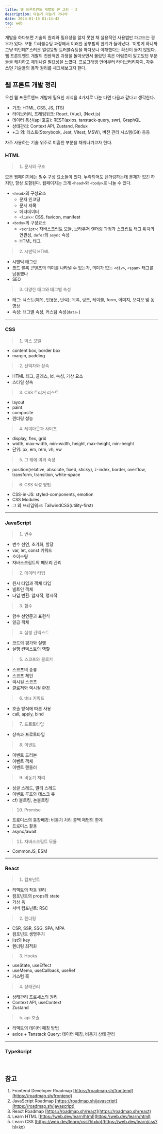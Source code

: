 ```yaml
---
title: 웹 프론트엔드 개발의 큰 그림 - 2
description: 아는게 아는게 아니야
date: 2024-01-15 01:14:42
tag: web
---
```


개발을 하다보면 기술의 원리와 필요성을 알지 못한 채 실용적인 사용법만 파고드는 경우가 있다.
보통 트러블슈팅 과정에서 이러한 공부법의 한계가 들어났다.
'이렇게 하니까 그냥 되던데?'스러운 얼렁뚱땅 트러블슈팅을 하다보니 이해했다는 확신이 들지 않았다.
웹 프론트엔드 개발의 전반적인 과정을 돌아보면서 몰랐던 혹은 어렴풋이 알고있던 부분들을 캐치하고 채워나갈 필요성을 느꼈다.
프로그래밍 언어부터 라이브러리까지, 자주 쓰던 기술들의 동작 원리를 체크해보고자 한다.

## 웹 프론트 개발 정리

우선 웹 프론트엔드 개발에 필요한 지식을 4가지로 나눈 다면 다음과 같다고 생각한다.

- 기초: HTML, CSS, JS, (TS)
- 라이브러리, 프레임워크: React, (Vue), (Next.js)
- 데이터 통신(api 호출): REST(axios, tanstack-query, swr), GraphQL
- 상태관리: Context API, Zustand, Redux
- +그 외: 테스트(Storybook, Jest, Vitest, MSW), 버전 관리 시스템(Git) 등등

자주 사용하는 기술 위주로 미흡한 부분을 채워나가고자 한다.

### HTML

> 1. 문서의 구조

모든 웹페이지에는 필수 구성 요소들이 있다. 누락되어도 렌더링하는데 문제가 없긴 하지만, 항상 포함된다.
웹페이지는 크게 `<head>`와 `<body>`로 나눌 수 있다.

- `<head>`의 구성요소
  - 문자 인코딩
  - 문서 제목
  - 메타데이터
  - `<link>`: CSS, favicon, manifest
- `<body>`의 구성요소
  - `<script>`: 자바스크립트 모듈, 브라우저 렌더링 과정과 스크립트 태그 위치의 연관성, `defer`와 `async` 속성
  - HTML 태그

> 2. 시맨틱 HTML

- 시맨틱 태그란
- 코드 블록 콘텐츠의 의미를 나타낼 수 있는가, 의미가 없는 `<div>`, `<span>` 태그를 남용했나
- SEO

> 3. 다양한 태그와 태그별 속성

- 태그: 텍스트(제목, 인용문, 단락), 목록, 링크, 테이블, form, 이미지, 오디오 및 동영상
- 속성: 태그별 속성, 커스텀 속성(`data-`)

<hr />

### CSS

> 1. 박스 모델

- content box, border box
- margin, padding

> 2. 선택자와 상속

- HTML 태그, 클래스, id, 속성, 가상 요소
- 스타일 상속

> 3. CSS 트리거 리스트

- layout
- paint
- composite
- 렌더링 성능

> 4. 레이아웃과 사이즈

- display, flex, grid
- width, max-width, min-width, height, max-height, min-height
- 단위: px, em, rem, vh, vw

> 5. 그 밖에 여러 속성

- position(relative, absolute, fixed, sticky), z-index, border, overflow, transform, transition, white-space

> 6. CSS 작성 방법

- CSS-in-JS: styled-components, emotion
- CSS Modules
- 그 외 프레임워크: TailwindCSS(utility-first)

<hr />

### JavaScript

> 1. 변수

- 변수 선언, 초기화, 할당
- var, let, const 키워드
- 호이스팅
- 자바스크립트의 메모리 관리

> 2. 데이터 타입

- 원시 타입과 객체 타입
- 빌트인 객체
- 타입 변환: 암시적, 명시적

> 3. 함수

- 함수 선언문과 표현식
- 일급 객체

> 4. 실행 컨텍스트

- 코드의 평가와 실행
- 실행 컨텍스트의 역할

> 5. 스코프와 클로저

- 스코프의 종류
- 스코프 체인
- 렉시컬 스코프
- 클로저와 렉시컬 환경

> 6. this 키워드

- 호출 방식에 따른 사용
- call, apply, bind

> 7. 프로토타입

- 상속과 프로토타입

> 8. 이벤트

- 이벤트 드리븐
- 이벤트 객체
- 이벤트 핸들러

> 9. 비동기 처리

- 싱글 스레드, 멀티 스레드
- 이벤트 루프와 테스크 큐
- cf) 블로킹, 논블로킹

> 10. Promise

- 프로미스의 등장배경: 비동기 처리 콜백 패턴의 한계
- 프로미스 활용
- async/await

> 11. 자바스크립트 모듈

- CommonJS, ESM

<hr />

### React

> 1. 컴포넌트

- 리액트의 작동 원리
- 컴포넌트의 props와 state
- 가상 돔
- 서버 컴포넌트: RSC

> 2. 렌더링

- CSR, SSR, SSG, SPA, MPA
- 컴포넌트 생명주기
- list와 key
- 렌더링 최적화

> 3. Hooks

- useState, useEffect
- useMemo, useCallback, useRef
- 커스텀 훅

> 4. 상태관리

- 상태관리 프로세스의 원리
- Context API, useContext
- Zustand

> 5. api 호출

- 리액트의 데이터 패칭 방법
- axios + Tanstack Query: 데이터 패칭, 비동기 상태 관리

<hr />

### TypeScript

<br />

## 참고

1. Frontend Developer Roadmap [https://roadmap.sh/frontend](https://roadmap.sh/frontend)
2. JavaScript Roadmap [https://roadmap.sh/javascript](https://roadmap.sh/javascript)
3. React Roadmap [https://roadmap.sh/react](https://roadmap.sh/react)
4. Learn HTML [https://web.dev/learn/html](https://web.dev/learn/html)
5. Learn CSS [https://web.dev/learn/css?hl=ko](https://web.dev/learn/css?hl=ko)
